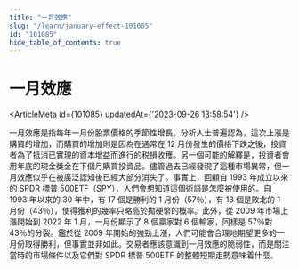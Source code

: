 ```yaml
---
title: "一月效應"
slug: "/learn/january-effect-101085"
id: "101085"
hide_table_of_contents: true
---
```



# 一月效應

<ArticleMeta id={101085} updatedAt={'2023-09-26 13:58:54'} />
<div className='border-solid border-b border-t-0 my-4 border-[var(--ifm-color-gray-300)]' />

一月效應是指每年一月份股票價格的季節性增長。分析人士普遍認為，這次上漲是購買的增加，而購買的增加則是因為在通常在 12 月份發生的價格下跌之後，投資者為了抵消已實現的資本增益而進行的税損收穫。另一個可能的解釋是，投資者會用年底的現金獎金在下個月購買投資品。儘管過去已經發現了這種市場異常，但一月效應似乎在被廣泛認知後已經大部分消失了。事實上，回顧自 1993 年成立以來的 SPDR 標普 500ETF（SPY），人們會想知道這個術語是怎麼被使用的。自 1993 年以來的 30 年中，有 17 個是勝利的 1 月份（57％），有 13 個是敗北的 1 月份（43％），使得獲利的幾率只略高於拋硬幣的概率。此外，從 2009 年市場上漲開始到 2022 年 1 月，一月份顯示了 8 個贏家對 6 個輸家，同樣是 57％對 43％的分裂。鑑於從 2009 年開始的強勁上漲，人們可能會合理地期望更多的一月份取得勝利，但事實並非如此。交易者應該意識到一月效應的脆弱性，而是關注當時的市場條件以及它們對 SPDR 標普 500ETF 的整體短期走勢意味着什麼。
